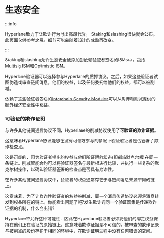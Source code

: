 # 生态安全

:::info

Hyperlane致力于让欺诈行为付出高昂代价。 Staking和slashing很快就会公布。此页面仅供参考之用。细节可能会随着设计的成熟而改变。

:::

Staking和slashing允许生态安全被添加到依赖验证者签名的ISMs中，包括[Multisig ISM](multisig-ISM.mdx)和Optimistic ISM。

Hyperlane验证器可以选择参与Hyperlane的质押协议。之后，如果这些验证者试图伪造或审查链间消息，他们的权益，以及任何委托给他们的权益，都可以被削减。

依赖于这些验证者签名的[Interchain Security Modules](modular-security.mdx)可以从质押和削减提供的额外经济安全性中获益。


### 可验证的欺诈证明

与许多其他链间通信协议不同，Hyperlane的削减协议使用了**可验证的欺诈证据**。

这意味着Hyperlane协议能够在没有可信方参与的情况下验证验证者是否签署了欺诈检查点。

这是可能的，因为验证者提出的权益与他们所证明的状态(即邮箱默克尔根)在同一条链上。削减智能合约可以将验证器签名与最新根进行比较，并执行一些复杂的默克尔树操作，以确认验证器签署的检查点是否具有欺诈性。

在许多其他链间通信协议中，验证者的权益通常存在于与链间消息来源不同的链上。

这意味着，为了让欺诈性验证者的权益被削减，同一个消息传递协议必须将消息转发到权益所在的链上。你能看出问题了吧?发生欺诈的同一个验证器集是传递欺诈证据的机制，什么会出错?

Hyperlane不允许这种可能性，因此在Hyperlane验证者必须将他们的绑定权益保持在他们正在验证的原始链上。这意味着欺诈证据是不可信的。被审查的欺诈记录与被削减的股份存在于相同的环境中，在欺诈证明过程中没有任何错误的空间。